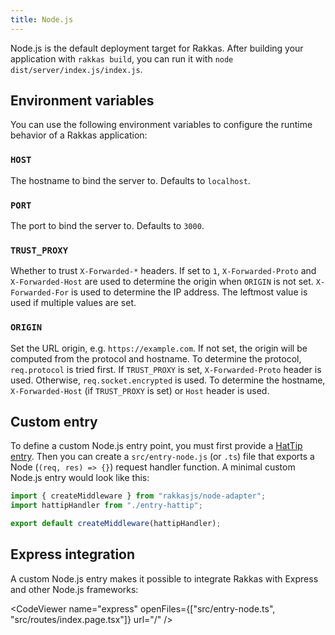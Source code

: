 ```yaml
---
title: Node.js
---
```


Node.js is the default deployment target for Rakkas. After building your application with `rakkas build`, you can run it with `node dist/server/index.js/index.js`.

## Environment variables

You can use the following environment variables to configure the runtime behavior of a Rakkas application:

### `HOST`

The hostname to bind the server to. Defaults to `localhost`.

### `PORT`

The port to bind the server to. Defaults to `3000`.

### `TRUST_PROXY`

Whether to trust `X-Forwarded-*` headers. If set to `1`, `X-Forwarded-Proto` and `X-Forwarded-Host` are used to determine the origin when `ORIGIN` is not set. `X-Forwarded-For` is used to determine the IP address. The leftmost value is used if multiple values are set.

### `ORIGIN`

Set the URL origin, e.g. `https://example.com`. If not set, the origin will be computed from the protocol and hostname. To determine the protocol, `req.protocol` is tried first. If `TRUST_PROXY` is set, `X-Forwarded-Proto` header is used. Otherwise, `req.socket.encrypted` is used. To determine the hostname, `X-Forwarded-Host` (if `TRUST_PROXY` is set) or `Host` header is used.

## Custom entry <a id="custom-entry" />

To define a custom Node.js entry point, you must first provide a [HatTip entry](hattip-entry). Then you can create a `src/entry-node.js` (or `.ts`) file that exports a Node (`(req, res) => {}`) request handler function. A minimal custom Node.js entry would look like this:

```js
import { createMiddleware } from "rakkasjs/node-adapter";
import hattipHandler from "./entry-hattip";

export default createMiddleware(hattipHandler);
```

## Express integration

A custom Node.js entry makes it possible to integrate Rakkas with Express and other Node.js frameworks:

<CodeViewer
	name="express"
	openFiles={["src/entry-node.ts", "src/routes/index.page.tsx"]}
	url="/"
/>
